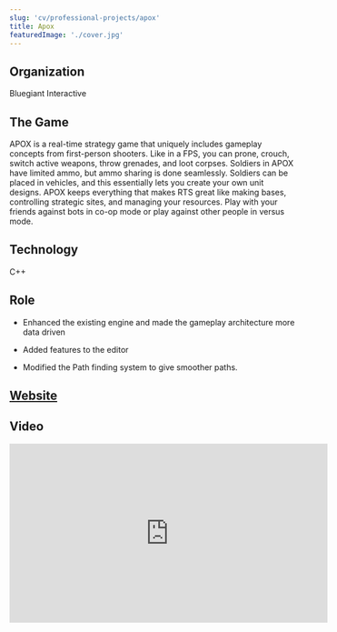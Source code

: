 ```yaml
---
slug: 'cv/professional-projects/apox'
title: Apox
featuredImage: './cover.jpg'
---
```


## Organization

Bluegiant Interactive

## The Game

APOX is a real-time strategy game that uniquely includes gameplay concepts from first-person shooters. Like in a FPS, you can prone, crouch, switch active weapons, throw grenades, and loot corpses. Soldiers in APOX have limited ammo, but ammo sharing is done seamlessly. Soldiers can be placed in vehicles, and this essentially lets you create your own unit designs. APOX keeps everything that makes RTS great like making bases, controlling strategic sites, and managing your resources. Play with your friends against bots in co-op mode or play against other people in versus mode.

## Technology

C++

## Role

-   Enhanced the existing engine and made the gameplay architecture more data driven

-   Added features to the editor

-   Modified the Path finding system to give smoother paths.

## [Website](http://store.steampowered.com/app/80000/)

## Video

<iframe
    width="560"
    height="315"
    src="https://www.youtube.com/embed/PzW39q3maRk"
    frameborder="0"
    allow="accelerometer; autoplay; encrypted-media; gyroscope; picture-in-picture"
    allowfullscreen
></iframe>
